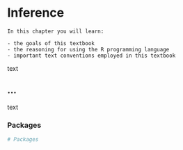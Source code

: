 # Inference {#inference}

```block
In this chapter you will learn:

- the goals of this textbook
- the reasoning for using the R programming language
- important text conventions employed in this textbook
```

text

## ...

text

### Packages {#inference-packages}

```r
# Packages
```
